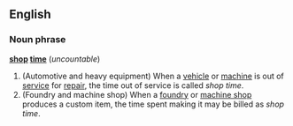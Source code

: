 == English ==

=== Noun phrase ===
'''[[shop]] [[time]]''' (''uncountable'')

# (Automotive and heavy equipment) When a [[vehicle]] or [[machine]] is out of [[service]] for [[repair]], the time out of service is called ''shop time''.
# (Foundry and machine shop) When a [[foundry]] or [[machine shop]] produces a custom item, the time spent making it may be billed as ''shop time''.